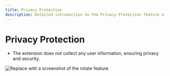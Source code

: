 ```yaml
---
title: Privacy Protection
description: Detailed introduction to the Privacy Protection feature of VideoRoll
---
```


# Privacy Protection

- The extension does not collect any user information, ensuring privacy and security.

![Replace with a screenshot of the rotate feature](../../assets/image/video.png)